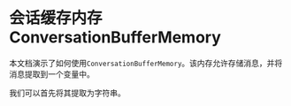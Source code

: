 # 会话缓存内存 ConversationBufferMemory

本文档演示了如何使用`ConversationBufferMemory`。该内存允许存储消息，并将消息提取到一个变量中。

我们可以首先将其提取为字符串。


<Example/>
